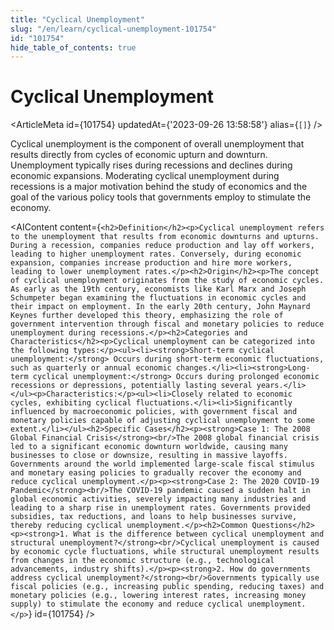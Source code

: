```yaml
---
title: "Cyclical Unemployment"
slug: "/en/learn/cyclical-unemployment-101754"
id: "101754"
hide_table_of_contents: true
---
```



# Cyclical Unemployment

<ArticleMeta id={101754} updatedAt={'2023-09-26 13:58:58'} alias={`[]`} />
<div className='border-solid border-b border-t-0 my-4 border-[var(--ifm-color-gray-300)]' />

Cyclical unemployment is the component of overall unemployment that results directly from cycles of economic upturn and downturn. Unemployment typically rises during recessions and declines during economic expansions. Moderating cyclical unemployment during recessions is a major motivation behind the study of economics and the goal of the various policy tools that governments employ to stimulate the economy.

<AIContent content={`<h2>Definition</h2><p>Cyclical unemployment refers to the unemployment that results from economic downturns and upturns. During a recession, companies reduce production and lay off workers, leading to higher unemployment rates. Conversely, during economic expansion, companies increase production and hire more workers, leading to lower unemployment rates.</p><h2>Origin</h2><p>The concept of cyclical unemployment originates from the study of economic cycles. As early as the 19th century, economists like Karl Marx and Joseph Schumpeter began examining the fluctuations in economic cycles and their impact on employment. In the early 20th century, John Maynard Keynes further developed this theory, emphasizing the role of government intervention through fiscal and monetary policies to reduce unemployment during recessions.</p><h2>Categories and Characteristics</h2><p>Cyclical unemployment can be categorized into the following types:</p><ul><li><strong>Short-term cyclical unemployment:</strong> Occurs during short-term economic fluctuations, such as quarterly or annual economic changes.</li><li><strong>Long-term cyclical unemployment:</strong> Occurs during prolonged economic recessions or depressions, potentially lasting several years.</li></ul><p>Characteristics:</p><ul><li>Closely related to economic cycles, exhibiting cyclical fluctuations.</li><li>Significantly influenced by macroeconomic policies, with government fiscal and monetary policies capable of adjusting cyclical unemployment to some extent.</li></ul><h2>Specific Cases</h2><p><strong>Case 1: The 2008 Global Financial Crisis</strong><br/>The 2008 global financial crisis led to a significant economic downturn worldwide, causing many businesses to close or downsize, resulting in massive layoffs. Governments around the world implemented large-scale fiscal stimulus and monetary easing policies to gradually recover the economy and reduce cyclical unemployment.</p><p><strong>Case 2: The 2020 COVID-19 Pandemic</strong><br/>The COVID-19 pandemic caused a sudden halt in global economic activities, severely impacting many industries and leading to a sharp rise in unemployment rates. Governments provided subsidies, tax reductions, and loans to help businesses survive, thereby reducing cyclical unemployment.</p><h2>Common Questions</h2><p><strong>1. What is the difference between cyclical unemployment and structural unemployment?</strong><br/>Cyclical unemployment is caused by economic cycle fluctuations, while structural unemployment results from changes in the economic structure (e.g., technological advancements, industry shifts).</p><p><strong>2. How do governments address cyclical unemployment?</strong><br/>Governments typically use fiscal policies (e.g., increasing public spending, reducing taxes) and monetary policies (e.g., lowering interest rates, increasing money supply) to stimulate the economy and reduce cyclical unemployment.</p>`} id={101754} />
